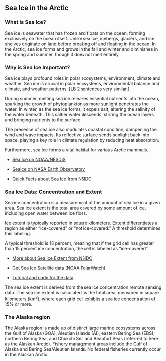 ## Sea Ice in the Arctic

### What is Sea Ice?

Sea ice is seawater that has frozen and floats on the ocean, forming exclusively on the ocean itself. Unlike sea ice, icebergs, glaciers, and ice shelves originate on land before breaking off and floating in the ocean. In the Arctic, sea ice forms and grows in the fall and winter and diminishes in the spring and summer, though it does not melt entirely.

### Why is Sea Ice Important?

Sea ice plays profound roles in polar ecosystems, environment, climate and weather. Sea ice is crucial in polar ecosystems, environmental balance and climate, and weather patterns. [LB 2 sentences very similar.]

During summer, melting sea ice releases essential nutrients into the ocean, sparking the growth of phytoplankton as more sunlight penetrates the water. In winter, as the sea ice forms, it expels salt, altering the salinity of the water beneath. This saltier water descends, stirring the ocean layers and bringing nutrients to the surface.

The presence of sea ice also modulates coastal condition, dampening the wind and wave impacts. Its reflective surface sends sunlight back into space, playing a key role in climate regulation by reducing heat absorption.

Furthermore, sea ice forms a vital habitat for various Arctic mammals.

-   [Sea Ice on NOAA/NESDIS](https://www.nesdis.noaa.gov/our-environment/ice-snow/sea-ice)

-   [SeaIce on NASA Earth Observatory](https://earthobservatory.nasa.gov/features/SeaIce)

-   [Quick Facts about Sea Ice from NSIDC](https://nsidc.org/learn/parts-cryosphere/sea-ice/quick-facts-about-sea-ice)

### Sea Ice Data: Concentration and Extent

Sea ice concentration is a measurement of the amount of sea ice in a given area. Sea ice extent is the total area covered by some amount of ice, including open water between ice floes.

Ice extent is typically reported in square kilometers. Extent differentiates a region as either "ice-covered" or "not ice-covered." A threshold determines this labeling.

A typical threshold is 15 percent, meaning that if the grid cell has greater than 15 percent ice concentration, the cell is labeled as "ice-covered".

-   [More about Sea Ice Extent from NSIDC](https://nsidc.org/learn/ask-scientist/what-difference-between-sea-ice-area-and-extent)

-   [Get Sea Ice Satellite data (NOAA PolarWatch)](https://polarwatch.noaa.gov/)

-   [Tutorial and code for the data](https://polarwatch.noaa.gov/tools-training/code-gallery/)



The sea ice extent is derived from the sea ice concentration remote sensing data. 
The sea ice extent is calculated as the total area, measured in square kilometers 
(km<sup>2</sup>), where each grid cell exhibits a sea ice concentration of 15% or more.

### The Alaska region

The Alaska region is made up of distinct large marine ecosystems across: the Gulf of Alaska (GOA), Aleutian Islands (AI), eastern Bering Sea (EBS), 
northern Bering Sea, and Chukchi Sea and Beaufort Seas (referred to here as the Alaskan Arctic). 
Fishery management areas include the Gulf of Alaska and Bering Sea/Aleutian Islands.
No federal fisheries currently occur in the Alaskan Arctic.
